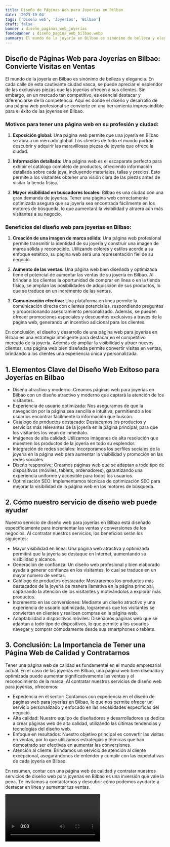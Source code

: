 ```yaml
---
title: Diseño de Páginas Web para Joyerías en Bilbao
date: '2023-10-04'
tags: ['Diseño web', 'Joyerías', 'Bilbao']
draft: false
banner : diseño_paginas_web_joyerías
fondoBanner : diseño_pagina_web_bilbao.webp
summary: El mundo de la joyería en Bilbao es sinónimo de belleza y elegancia. En cada calle de esta cautivante ciudad vasca, se puede apreciar el esplendor de las exclusivas piezas que las joyerías ofrecen a sus clientes. Sin embargo, en un mercado tan competitivo, es esencial destacar y diferenciarse de la competencia. Aquí es donde el diseño y desarrollo de una página web profesional se convierte en una herramienta imprescindible para el éxito de las joyerías en Bilbao.
---
```


## Diseño de Páginas Web para Joyerías en Bilbao: Convierte Visitas en Ventas

El mundo de la joyería en Bilbao es sinónimo de belleza y elegancia. En cada calle de esta cautivante ciudad vasca, se puede apreciar el esplendor de las exclusivas piezas que las joyerías ofrecen a sus clientes. Sin embargo, en un mercado tan competitivo, es esencial destacar y diferenciarse de la competencia. Aquí es donde el diseño y desarrollo de una página web profesional se convierte en una herramienta imprescindible para el éxito de las joyerías en Bilbao.

### Motivos para tener una página web en su profesión y ciudad:

1. **Exposición global:** Una página web permite que una joyería en Bilbao se abra a un mercado global. Los clientes de todo el mundo podrán descubrir y adquirir las maravillosas piezas de joyería que ofrece la ciudad.

2. **Información detallada:** Una página web es el escaparate perfecto para exhibir el catálogo completo de productos, ofreciendo información detallada sobre cada joya, incluyendo materiales, tallas y precios. Esto permite a los visitantes obtener una visión clara de las piezas antes de visitar la tienda física.

3. **Mayor visibilidad en buscadores locales:** Bilbao es una ciudad con una gran demanda de joyerías. Tener una página web correctamente optimizada asegura que su joyería sea encontrada fácilmente en los motores de búsqueda, lo que aumentará la visibilidad y atraerá aún más visitantes a su negocio.

### Beneficios del diseño web para joyerías en Bilbao:

1. **Creación de una imagen de marca sólida:** Una página web profesional permite transmitir la identidad de su joyería y construir una imagen de marca sólida y reconocible. Utilizando colores y estilos acorde a su enfoque estético, su página web será una representación fiel de su negocio.

2. **Aumento de las ventas:** Una página web bien diseñada y optimizada tiene el potencial de aumentar las ventas de su joyería en Bilbao. Al brindar a los clientes la oportunidad de comprar en línea o en la tienda física, se amplían las posibilidades de adquisición de sus productos, lo que se traduce en un incremento de las ventas.

3. **Comunicación efectiva:** Una plataforma en línea permite la comunicación directa con clientes potenciales, respondiendo preguntas y proporcionando asesoramiento personalizado. Además, se pueden ofrecer promociones especiales y descuentos exclusivos a través de la página web, generando un incentivo adicional para los clientes.

En conclusión, el diseño y desarrollo de una página web para joyerías en Bilbao es una estrategia inteligente para destacar en el competitivo mercado de la joyería. Además de ampliar la visibilidad y atraer nuevos clientes, una página web bien diseñada permite convertir visitas en ventas, brindando a los clientes una experiencia única y personalizada.

<GifSeo />

<Cta />

## 1. Elementos Clave del Diseño Web Exitoso para Joyerías en Bilbao

- Diseño atractivo y moderno: Creamos páginas web para joyerías en Bilbao con un diseño atractivo y moderno que captará la atención de los visitantes.
- Experiencia de usuario optimizada: Nos aseguramos de que la navegación por la página sea sencilla e intuitiva, permitiendo a los usuarios encontrar fácilmente la información que buscan.
- Catalogo de productos destacado: Destacamos los productos y servicios más relevantes de la joyería en la página principal, para que los visitantes los vean de inmediato.
- Imágenes de alta calidad: Utilizamos imágenes de alta resolución que muestren los productos de la joyería en todo su esplendor.
- Integración de redes sociales: Incorporamos los perfiles sociales de la joyería en la página web para aumentar la visibilidad y promoción en las redes sociales.
- Diseño responsive: Creamos páginas web que se adaptan a todo tipo de dispositivos (móviles, tablets, ordenadores), garantizando una experiencia uniforme y accesible para todos los usuarios.
- Optimización SEO: Implementamos técnicas de optimización SEO para mejorar la visibilidad de la página web en los motores de búsqueda.

## 2. Cómo nuestro servicio de diseño web puede ayudar

Nuestro servicio de diseño web para joyerías en Bilbao está diseñado específicamente para incrementar las ventas y conversiones de los negocios. Al contratar nuestros servicios, los beneficios serán los siguientes:

- Mayor visibilidad en línea: Una página web atractiva y optimizada permitirá que la joyería se destaque en Internet, aumentando su visibilidad y alcance.
- Generación de confianza: Un diseño web profesional y bien elaborado ayuda a generar confianza en los visitantes, lo cual se traduce en un mayor número de ventas.
- Catálogo de productos destacado: Mostraremos los productos más destacados de la joyería de manera llamativa en la página principal, capturando la atención de los visitantes y motivándolos a explorar más productos.
- Incremento en las conversiones: Mediante un diseño atractivo y una experiencia de usuario optimizada, lograremos que los visitantes se conviertan en clientes y realicen compras en la página web.
- Adaptabilidad a dispositivos móviles: Diseñamos páginas web que se adaptan a todo tipo de dispositivos, lo que permite a los usuarios navegar y comprar cómodamente desde sus smartphones o tablets.

## 3. Conclusión: La Importancia de Tener una Página Web de Calidad y Contratarnos

Tener una página web de calidad es fundamental en el mundo empresarial actual. En el caso de las joyerías en Bilbao, una página web bien diseñada y optimizada puede aumentar significativamente las ventas y el reconocimiento de la marca. Al contratar nuestros servicios de diseño web para joyerías, ofrecemos:

- Experiencia en el sector: Contamos con experiencia en el diseño de páginas web para joyerías en Bilbao, lo que nos permite ofrecer un servicio personalizado y enfocado en las necesidades específicas del negocio.
- Alta calidad: Nuestro equipo de diseñadores y desarrolladores se dedica a crear páginas web de alta calidad, utilizando las últimas tendencias y tecnologías del diseño web.
- Enfoque en resultados: Nuestro objetivo principal es convertir las visitas en ventas, por lo que utilizamos estrategias y técnicas que han demostrado ser efectivas en aumentar las conversiones.
- Atención al cliente: Brindamos un servicio de atención al cliente excepcional, asegurándonos de entender y cumplir con las expectativas de cada joyería en Bilbao.

En resumen, contar con una página web de calidad y contratar nuestros servicios de diseño web para joyerías en Bilbao es una inversión que vale la pena. Te invitamos a contactarnos y descubrir cómo podemos ayudarte a destacar en línea y aumentar tus ventas.

<Video />

<CtaBot job='Joyerías' city='Bilbao'/>

<Gmaps query='Bilbao+españa+maps' />